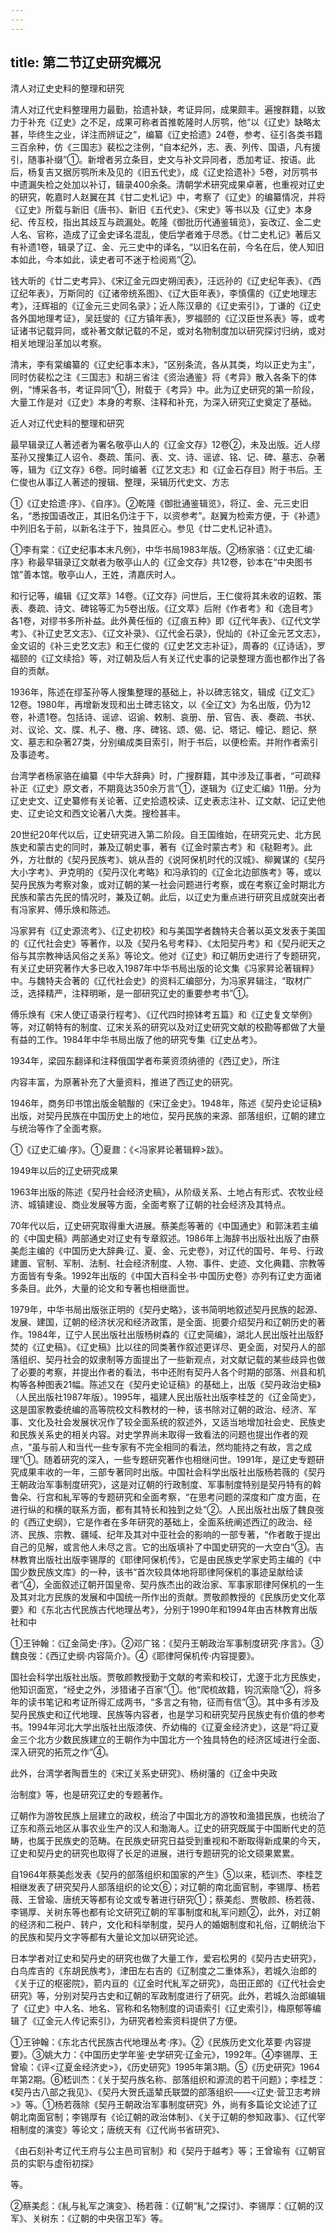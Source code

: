 ```yaml
---
---
---
```

title: 第二节辽史研究概况
---



清人对辽史史料的整理和研究

清人对辽代史料整理用力最勤，拾遗补缺，考证异同，成果颇丰。遍搜群籍，以致力于补充《辽史》之不足，成果可称者首推乾隆时人厉鹗，他“以《辽史》缺略太甚，毕终生之业，详注而辨证之”，编纂《辽史拾遗》24卷，参考、征引各类书籍三百余种，仿《三国志》裴松之注例，“自本纪外，志、表、列传、国语，凡有援引，随事补缀”①。新增者另立条目，史文与补文异同者，悉加考证、按语。此后，杨复吉又据厉鹗所未及见的《旧五代史》，成《辽史拾遗补》5卷，对厉鹗书中遗漏失检之处加以补订，辑录400余条。清朝学术研究成果卓著，也重视对辽史的研究，乾嘉时人赵翼在其《甘二史札记》中，考察了《辽史》的编纂情况，并将《辽史》所载与新旧《唐书》、新旧《五代史》、《宋史》等书以及《辽史》本身纪、传互校，指出其歧互与疏漏处。乾隆《御批历代通鉴辑览》，妄改辽、金二史人名、官称，造成了辽金史译名混乱，使后学者难于尽悉。《廿二史札记》著后又有补遗1卷，辑录了辽、金、元三史中的译名，“以旧名在前，今名在后，使人知旧本如此，今本如此，读史者可不迷于检阅焉”②。

钱大昕的《廿二史考异》、《宋辽金元四史朔闰表》，汪远孙的《辽史纪年表》、《西辽纪年表》，万斯同的《辽诸帝统系图》、《辽大臣年表》，李慎儒的《辽史地理志考》，汪辉祖的《辽金元三史同名录》；近人陈汉章的《辽史索引》，丁谦的《辽史各外国地理考证》，吴廷燮的《辽方镇年表》，罗福颐的《辽汉臣世系表》等，或考证诸书记载异同，或补著文献记载的不足，或对名物制度加以研究探讨归纳，或对相关地理沿革加以考察。

清末，李有棠编纂的《辽史纪事本末》，“区别条流，各从其类，均以正史为主”，同时仿裴松之注《三国志》和胡三省注《资治通鉴》将《考异》散入各条下的体例，“博采各书，考证异同”①，附载于《考异》中。此为辽史研究的第一阶段，大量工作是对《辽史》本身的考察、注释和补充，为深入研究辽史奠定了基础。

近人对辽代史料的整理和研究

最早辑录辽人著述者为署名敬亭山人的《辽金文存》12卷②，未及出版。近人缪荃孙又搜集辽人诏令、奏疏、策问、表、文、诗、谣谚、铭、记、碑、墓志、杂著等，辑为《辽文存》6卷。同时编著《辽艺文志》和《辽金石存目》附于书后。王仁俊也从事辽人著述的搜辑、整理，采辑历代史文、方志

①《辽史拾遗·序》、《自序》。②乾隆《御批通鉴辑览》，将辽、金、元三史旧名，“悉按国语改正，其旧名仍注于下，以资参考”。赵翼为检索方便，于《补遗》中列旧名于前，以新名注于下，独具匠心。参见《廿二史札记补遗》。

①李有棠：《辽史纪事本末凡例》，中华书局1983年版。②杨家骆：《辽史汇编·序》称最早辑录辽文献者为敬亭山人的《辽金文存》共12卷，钞本在“中央图书馆”善本馆。敬亭山人，王姓，清嘉庆时人。

和行记等，编辑《辽文萃》14卷。《辽文存》问世后，王仁俊将其未收的诏敕、策表、奏疏、诗文、碑铭等汇为5卷出版。《辽文萃》后附《作者考》和《逸目考》各1卷，对缪书多所补益。此外黄任恒的《辽痕五种》即《辽代年表》、《辽代文学考》、《补辽史艺文志》、《辽文补录》、《辽代金石录》，倪灿的《补辽金元艺文志》，金文诏的《补三史艺文志》和王仁俊的《辽史艺文志补证》，周春的《辽诗话》，罗福颐的《辽文续拾》等，对辽朝及后人有关辽代史事的记录整理方面也都作出了各自的贡献。

1936年，陈述在缪荃孙等人搜集整理的基础上，补以碑志铭文，辑成《辽文汇》12卷。1980年，再增新发现和出土碑志铭文，以《全辽文》为名出版，仍为12卷，补遗1卷。包括诗、谣谚、诏谕、敕制、哀册、册、官告、表、奏疏、书状、对、议论、文、牒、札子、檄、序、碑铭、颂、偈、记、塔记、幢记、题记、祭文、墓志和杂著27类，分别编成类目索引，附于书后，以便检索。并附作者索引及事迹考。

台湾学者杨家骆在编纂《中华大辞典》时，广搜群籍，其中涉及辽事者，“可疏释补正《辽史》原文者，不期竟达350余万言”①，遂辑为《辽史汇编》11册。分为辽史史文、辽史纂修有关论著、辽史拾遗校读、辽史表志注补、辽文献、记辽史他史、辽史论文和西文论著八大类。搜检甚丰。

20世纪20年代以后，辽史研究进入第二阶段。自王国维始，在研究元史、北方民族史和蒙古史的同时，兼及辽朝史事，著有《辽金时蒙古考》和《鞑靼考》。此外，方壮猷的《契丹民族考》、姚从吾的《说阿保机时代的汉城》、柳翼谋的《契丹大小字考》、尹克明的《契丹汉化考略》和冯承钧的《辽金北边部族考》等，或以契丹民族为考察对象，或对辽朝的某一社会问题进行考察，或在考察辽金时期北方民族和蒙古先民的情况时，兼及辽朝。此后，以辽史为重点进行研究且成就突出者有冯家昇、傅乐焕和陈述。

冯家昇有《辽史源流考》、《辽史初校》和与美国学者魏特夫合著以英文发表于美国的《辽代社会史》等著作，以及《契丹名号考释》、《太阳契丹考》和《契丹祀天之俗与其宗教神话风俗之关系》等论文。他对《辽史》和辽朝历史进行了专题研究，有关辽史研究著作大多已收入1987年中华书局出版的论文集《冯家昇论著辑粹》中。与魏特夫合著的《辽代社会史》的资料汇编部分，为冯家昇辑注，“取材广泛，选择精严，注释明晰，是一部研究辽史的重要参考书”①。

傅乐焕有《宋人使辽语录行程考》、《辽代四时捺钵考五篇》和《辽史复文举例》等，对辽朝特有的制度、辽宋关系的研究以及对辽史研究文献的校勘等都做了大量有益的工作。1984年中华书局出版了他的研究专集《辽史丛考》。

1934年，梁园东翻译和注释俄国学者布莱资须纳德的《西辽史》，所注

内容丰富，为原著补充了大量资料，推进了西辽史的研究。

1946年，商务印书馆出版金毓黻的《宋辽金史》。1948年，陈述《契丹史论证稿》出版，对契丹民族在中国历史上的地位，契丹民族的来源、部落组织，辽朝的建立与统治等作了全面考察。

①《辽史汇编·序》。①夏鼐：《<冯家昇论著辑粹>跋》。

1949年以后的辽史研究成果

1963年出版的陈述《契丹社会经济史稿》，从阶级关系、土地占有形式、农牧业经济、城镇建设、商业发展等方面，全面考察了辽朝的社会经济及其特点。

70年代以后，辽史研究取得重大进展。蔡美彪等著的《中国通史》和郭沫若主编的《中国史稿》两部通史对辽史有专章叙述。1986年上海辞书出版社出版了由蔡美彪主编的《中国历史大辞典·辽、夏、金、元史卷》，对辽代的国号、年号、行政建置、官制、军制、法制、社会经济制度、人物、事件、史迹、文化典籍、宗教等方面皆有专条。1992年出版的《中国大百科全书·中国历史卷》亦列有辽史方面诸多条目。此外，大量的论文和专著也相继面世。

1979年，中华书局出版张正明的《契丹史略》，该书简明地叙述契丹民族的起源、发展、建国，辽朝的经济状况和经济政策，是全面、扼要介绍契丹和辽朝历史的著作。1984年，辽宁人民出版社出版杨树森的《辽史简编》，湖北人民出版社出版舒焚的《辽史稿》。《辽史稿》比以往的同类著作叙述更详尽、更全面，对契丹人的部落组织、契丹社会的奴隶制等方面提出了一些新观点，对文献记载的某些歧异也做了必要的考察，并提出作者的看法，书中还附有契丹人各个时期的部落、州县和机构等各种图表21幅。陈述又在《契丹史论证稿》的基础上，出版《契丹政治史稿》（人民出版社1987年版）。1995年，福建人民出版社出版李桂芝的《辽金简史》，这是国家教委统编的高等院校文科教材的一种，该书除对辽朝的政治、经济、军事、文化及社会发展状况作了较全面系统的叙述外，又适当地增加社会史、民族史和民族关系史的相关内容。对史学界尚未取得一致看法的问题也提出作者的观点，“虽与前人和当代一些专家有不完全相同的看法，然均能持之有故，言之成理”①。随着研究的深入，一些专题研究著作也相继问世。1991年，是辽史专题研究成果丰收的一年，三部专著同时出版。中国社会科学出版社出版杨若薇的《契丹王朝政治军事制度研究》，这是对辽朝的行政制度、军事制度特别是契丹特有的斡鲁朵、行宫和糺军等的专题研究和全面考察，“在思考问题的深度和广度方面，在进行纵的和横的联系方面，都有其特长和独到之处”②。人民出版社出版了魏良弢的《西辽史纲》，它是作者在多年研究的基础上，全面系统阐述西辽的政治、经济、民族、宗教、疆域、纪年及其对中亚社会的影响的一部专著，“作者敢于提出自己的见解，或言他人未尽之言。它的出版填补了中国史研究的一大空白”③。吉林教育出版社出版李锡厚的《耶律阿保机传》，它是由民族史学家史筠主编的《中国少数民族文库》的一种，该书“首次较具体地将耶律阿保机的事迹呈献给读者”④，全面叙述辽朝开国皇帝、契丹族杰出的政治家、军事家耶律阿保机的一生及其对北方民族的发展和中国统一所作出的贡献。贾敬颜教授的《民族历史文化萃要》和《东北古代民族古代地理丛考》，分别于1990年和1994年由吉林教育出版社和中

①王钟翰：《辽金简史·序》。②邓广铭：《契丹王朝政治军事制度研究·序言》。③魏良弢：《西辽史纲·内容简介》。④《耶律阿保机传·内容提要》。

国社会科学出版社出版。贾敬颜教授勤于文献的考索和校订，尤邃于北方民族史，他知识面宽，“经史之外，涉猎诸子百家”①。他“爬梳故籍，钩沉索隐”②，将多年的读书笔记和考证所得汇成两书，“多言之有物，征而有信”③。其中多有涉及契丹民族史和辽代地理、民族等内容者，也是学习和研究契丹民族史有价值的参考书。1994年河北大学出版社出版漆侠、乔幼梅的《辽夏金经济史》，这是“将辽夏金三个北方少数民族建立的王朝作为中国北方一个独具特色的经济区域进行全面、深入研究的拓荒之作”④。

此外，台湾学者陶晋生的《宋辽关系史研究》、杨树藩的《辽金中央政

治制度》等，也是研究辽史的专题著作。

辽朝作为游牧民族上层建立的政权，统治了中国北方的游牧和渔猎民族，也统治了辽东和燕云地区从事农业生产的汉人和渤海人。辽史的研究既属于中国断代史的范畴，也属于民族史的范畴。在民族史研究日益受到重视和不断取得新成果的今天，辽史和契丹史的研究也取得了长足的进展，进行专题研究的论文硕果累累。

自1964年蔡美彪发表《契丹的部落组织和国家的产生》⑤以来，嵇训杰、李桂芝相继发表了研究契丹人部落组织的论文⑥；对辽朝的南北面官制，李锡厚、杨若薇、王曾瑜、唐统天等都有论文或专著进行研究①；蔡美彪、贾敬颜、杨若薇、李锡厚、关树东等也都有论文研究辽朝的军事制度和糺军问题②，此外，对辽朝的经济和二税户、转户，文化和科举制度，契丹人的婚姻制度和礼俗，辽朝统治下的民族和契丹文字等都有大量论文加以研究论述。

日本学者对辽史和契丹史的研究也做了大量工作，爱宕松男的《契丹古史研究》，白鸟库吉的《东胡民族考》，津田左右吉的《辽制度之二重体系》，若城久治郎的《关于辽的枢密院》，箭内亘的《辽金时代糺军之研究》，岛田正郎的《辽代社会史研究》等，分别对契丹古史和辽朝的军政制度进行了研究。此外，若城久治郎编辑了《辽史》中人名、地名、官称和名物制度的词语索引《辽史索引》，梅原郁等编辑了《辽金元人传记索引》，为研究者检索资料提供了方便。

①王钟翰：《东北古代民族古代地理丛考·序》。②《民族历史文化萃要·内容提要》。③姚大力：《中国历史学年鉴·史学研究·辽金元》，1992年。④李锡厚、王曾瑜：《评<辽夏金经济史>》，《历史研究》1995年第3期。⑤《历史研究》1964年第2期。⑥嵇训杰：《关于契丹族名称、部落组织和源流的若干问题》；李桂芝：《契丹古八部之我见》、《契丹大贺氏遥辇氏联盟的部落组织——<辽史·营卫志考辨>》等。①杨若薇除《契丹王朝政治军事制度研究》外，尚有多篇论文论述了辽朝北南面官制；李锡厚有《论辽朝的政治体制》、《关于辽朝的参知政事》、《辽代宰相制度的演变》等论文；唐统天有《辽代尚书省研究》、

《由石刻补考辽代王府与公主邑司官制》和《契丹于越考》等；王曾瑜有《辽朝官员的实职与虚衔初探》

等。

②蔡美彪：《糺与糺军之演变》、杨若薇：《辽朝“糺”之探讨》、李锡厚：《辽朝的汉军》、关树东：《辽朝的中央宿卫军》等。